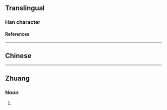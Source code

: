 {{also|漊}}
{{character info/new}}
==Translingual==

===Han character===
{{Han char|rn=85|rad=水|as=09|sn=12|four=39144|canj=EFDV|ids=⿰氵娄}}

====References====
{{Han ref|kx=0639.111|hdz=31686.030|uh=6E87}}

----

==Chinese==
{{zh-see|漊}}

----

==Zhuang==

===Noun===
{{za-head|noun}}

# {{za-sawndip form of|laeuj}}